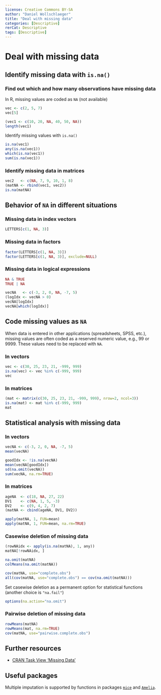 ---
license: Creative Commons BY-SA
author: "Daniel Wollschlaeger"
title: "Deal with missing data"
categories: [Descriptive]
rerCat: Descriptive
tags: [Descriptive]
---

Deal with missing data
=========================

Identify missing data with `is.na()`
-------------------------

### Find out which and how many observations have missing data

In R, missing values are coded as `NA` (not available)

```{r}
vec <- c(2, 5, 7)
vec[5]
```

```{r}
(vec1 <- c(10, 20, NA, 40, 50, NA))
length(vec1)
```

Identify missing values with `is.na()`

```{r}
is.na(vec1)
any(is.na(vec1))
which(is.na(vec1))
sum(is.na(vec1))
```

### Identify missing data in matrices

```{r}
vec2   <- c(NA, 7, 9, 10, 1, 8)
(matNA <- rbind(vec1, vec2))
is.na(matNA)
```

Behavior of `NA` in different situations
-------------------------

### Missing data in index vectors

```{r}
LETTERS[c(1, NA, 3)]
```

### Missing data in factors

```{r}
factor(LETTERS[c(1, NA, 3)])
factor(LETTERS[c(1, NA, 3)], exclude=NULL)
```

### Missing data in logical expressions

```{r}
NA & TRUE
TRUE | NA
```

```{r}
vecNA   <- c(-3, 2, 0, NA, -7, 5)
(logIdx <- vecNA > 0)
vecNA[logIdx]
vecNA[which(logIdx)]
```

Code missing values as `NA`
-------------------------

When data is entered in other applications (spreadsheets, SPSS, etc.), missing values are often coded as a reserved numeric value, e.g., 99 or 9999. These values need to be replaced with `NA`.

### In vectors

```{r}
vec <- c(30, 25, 23, 21, -999, 999)
is.na(vec) <- vec %in% c(-999, 999)
vec
```

### In matrices

```{r}
(mat <- matrix(c(30, 25, 23, 21, -999, 999), nrow=2, ncol=3))
is.na(mat) <- mat %in% c(-999, 999)
mat
```

Statistical analysis with missing data
-------------------------

### In vectors

```{r}
vecNA <- c(-3, 2, 0, NA, -7, 5)
mean(vecNA)
```

```{r}
goodIdx <- !is.na(vecNA)
mean(vecNA[goodIdx])
sd(na.omit(vecNA))
sum(vecNA, na.rm=TRUE)
```

### In matrices

```{r}
ageNA  <- c(18, NA, 27, 22)
DV1    <- c(NA, 1, 5, -3)
DV2    <- c(9, 4, 2, 7)
(matNA <- cbind(ageNA, DV1, DV2))
```

```{r}
apply(matNA, 1, FUN=mean)
apply(matNA, 1, FUN=mean, na.rm=TRUE)
```

### Casewise deletion of missing data

```{r}
(rowNAidx <- apply(is.na(matNA), 1, any))
matNA[!rowNAidx, ]
```

```{r}
na.omit(matNA)
colMeans(na.omit(matNA))
```

```{r}
cov(matNA, use="complete.obs")
all(cov(matNA, use="complete.obs") == cov(na.omit(matNA)))
```

Set casewise deletion as a permanent option for statistical functions (another choice is `"na.fail"`)

```{r eval=FALSE}
options(na.action="na.omit")
```

### Pairwise deletion of missing data

```{r}
rowMeans(matNA)
rowMeans(mat, na.rm=TRUE)
cov(matNA, use="pairwise.complete.obs")
```

Further resources
-------------------------

  * [CRAN Task View 'Missing Data'](https://CRAN.R-project.org/view=MissingData)

Useful packages
-------------------------

Multiple imputation is supported by functions in packages [`mice`](https://cran.r-project.org/package=mice) and [`Amelia`](https://cran.r-project.org/package=Amelia).
